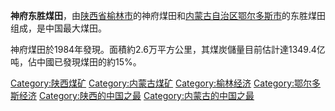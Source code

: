 '''神府东胜煤田'''，由[[陕西省|陕西省]][[榆林市|榆林市]]的神府煤田和[[内蒙古自治区|内蒙古自治区]][[鄂尔多斯市|鄂尔多斯市]]的东胜煤田组成，是中国最大煤田。

神府煤田於1984年發現。面積約2.6万平方公里，其煤炭儲量目前估計達1349.4亿吨，佔中國已發現煤田的約15%。

{{China-geo-stub}}

[[Category:陕西煤矿|Category:陕西煤矿]]
[[Category:内蒙古煤矿|Category:内蒙古煤矿]]
[[Category:榆林经济|Category:榆林经济]]
[[Category:鄂尔多斯经济|Category:鄂尔多斯经济]]
[[Category:陕西的中国之最|Category:陕西的中国之最]]
[[Category:内蒙古的中国之最|Category:内蒙古的中国之最]]